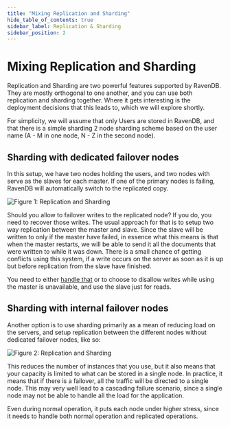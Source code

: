 ```yaml
---
title: "Mixing Replication and Sharding"
hide_table_of_contents: true
sidebar_label: Replication & Sharding
sidebar_position: 2
---
```



# Mixing Replication and Sharding

Replication and Sharding are two powerful features supported by RavenDB. They are mostly orthogonal to one another, and you can use both replication and sharding together. Where it gets interesting is the deployment decisions that this leads to, which we will explore shortly. 

For simplicity, we will assume that only Users are stored in RavenDB, and that there is a simple sharding 2 node sharding scheme based on the user name (A - M in one node, N - Z in the second node).

## Sharding with dedicated failover nodes

In this setup, we have two nodes holding the users, and two nodes with serve as the slaves for each master. If one of the primary nodes is failing, RavenDB will automatically switch to the replicated copy.

![Figure 1: Replication and Sharding](./assets/replication_and_sharding_docs.png)

<Admonition type="note" title="">
Should you allow to failover writes to the replicated node? If you do, you need to recover those writes. The usual approach for that is to setup two way replication between the master and slave. Since the slave will be written to only if the master have failed, in essence what this means is that when the master restarts, we will be able to send it all the documents that were written to while it was down. There is a small chance of getting conflicts using this system, if a write occurs on the server as soon as it is up but before replication from the slave have finished.
</Admonition>

You need to either [handle that](https://ravendb.net/docs/server/extending/bundles/replicationconflicts) or to choose to disallow writes while using the master is unavailable, and use the slave just for reads.

## Sharding with internal failover nodes

Another option is to use sharding primarily as a mean of reducing load on the servers, and setup replication between the different nodes without dedicated failover nodes, like so:

![Figure 2: Replication and Sharding](./assets/replication_and_sharding_docs_2.png)

<Admonition type="note" title="">
This reduces the number of instances that you use, but it also means that your capacity is limited to what can be stored in a single node. In practice, it means that if there is a failover, all the traffic will be directed to a single node. This may very well lead to a cascading failure scenario, since a single node may not be able to handle all the load for the application.
</Admonition>

Even during normal operation, it puts each node under higher stress, since it needs to handle both normal operation and replicated operations.